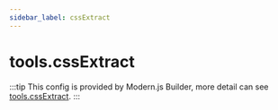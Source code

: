 ```yaml
---
sidebar_label: cssExtract
---
```


# tools.cssExtract

:::tip
This config is provided by Modern.js Builder, more detail can see [tools.cssExtract](https://modernjs.dev/builder/en/api/config-tools.html#toolscssextract).
:::


<Main />
